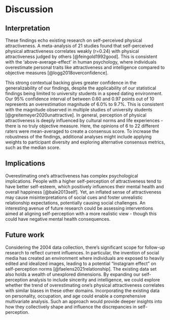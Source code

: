 # Discussion

## Interpretation
These findings echo existing research on self-perceived physical attractiveness. A meta-analysis of 21 studies found that self-perceived physical attractiveness correlates weakly (r=0.24) with physical attractiveness judged by others [@feingold1992good]. This is consistent with the ‘above-average-effect’ in human psychology, where individuals overestimate personal traits like attractiveness and intelligence compared to objective measures [@logg2018overconfidence]. 

This strong contextual backing gives greater confidence in the generalizability of our findings, despite the applicability of our statistical findings being limited to university students in a speed dating environment. Our 95% confidence interval of between 0.60 and 0.97 points out of 10 represents an overestimation magnitude of 6.0% to 9.7%. This is consistent with the magnitude observed in multiple studies of university students [@greitemeyer2020unattractive]. In general, perception of physical attractiveness is deeply influenced by cultural norms and life experiences - there is no truly objective measure. Here, the opinions of 6 to 22 different raters were mean-averaged to create a consensus score. To increase the robustness of the findings, additional analyses might include applying weights to participant diversity and exploring alternative consensus metrics, such as the median score.

## Implications
Overestimating one's attractiveness has complex psychological implications. People with a higher self-perception of attractiveness tend to have better self-esteem, which positively influences their mental health and overall happiness [@bale2013self]. Yet, an inflated sense of attractiveness may cause misinterpretations of social cues and foster unrealistic relationship expectations, potentially causing social challenges. An interesting avenue of future research could be assessing interventions aimed at aligning self-perception with a more realistic view - though this could have negative mental health consequences. 

## Future work
Considering the 2004 data collection, there's significant scope for follow-up research to reflect current influences. In particular, the invention of social media has created an environment where individuals are exposed to heavily edited and idealized images, leading to a potential "Instagram effect” on self-perception norms [@faelens2021relationship]. The existing data set also holds a wealth of unexplored dimensions. By expanding our self-perception analysis to include sincerity and intelligence, we could explore whether the trend of overestimating one's physical attractiveness correlates with similar biases in these other domains. Incorporating the existing data on personality, occupation, and age could enable a comprehensive multivariate analysis. Such an approach would provide deeper insights into how they collectively shape and influence the discrepancies in self-perception.